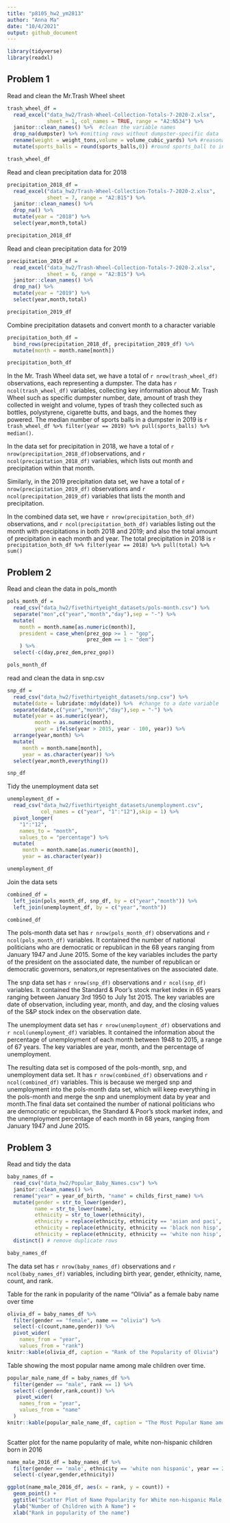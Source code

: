 ```yaml
---
title: "p8105_hw2_ym2813"
author: "Anna Ma"
date: "10/4/2021"
output: github_document
---
```


```r
library(tidyverse)
library(readxl)
```

## Problem 1

Read and clean the Mr.Trash Wheel sheet

```r
trash_wheel_df = 
  read_excel("data_hw2/Trash-Wheel-Collection-Totals-7-2020-2.xlsx", 
             sheet = 1, col_names = TRUE, range = "A2:N534") %>% 
  janitor::clean_names() %>%  #clean the variable names
  drop_na(dumpster) %>% #omitting rows without dumpster-specific data
  rename(weight = weight_tons,volume = volume_cubic_yards) %>% #reasonable variable name 
  mutate(sports_balls = round(sports_balls,0)) #round sports_ball to integer

trash_wheel_df
```

Read and clean precipitation data for 2018 

```r
precipitation_2018_df = 
  read_excel("data_hw2/Trash-Wheel-Collection-Totals-7-2020-2.xlsx", 
             sheet = 7, range = "A2:B15") %>% 
  janitor::clean_names() %>% 
  drop_na() %>% 
  mutate(year = "2018") %>% 
  select(year,month,total)

precipitation_2018_df
```

Read and clean precipitation data for 2019

```r
precipitation_2019_df = 
  read_excel("data_hw2/Trash-Wheel-Collection-Totals-7-2020-2.xlsx", 
             sheet = 6, range = "A2:B15") %>% 
  janitor::clean_names() %>% 
  drop_na() %>% 
  mutate(year = "2019") %>% 
  select(year,month,total)

precipitation_2019_df
```

Combine precipitation datasets and convert month to a character variable

```r
precipitation_both_df = 
  bind_rows(precipitation_2018_df, precipitation_2019_df) %>% 
  mutate(month = month.name[month])

precipitation_both_df
```

In the Mr. Trash Wheel data set, we have a total of `r nrow(trash_wheel_df)` observations, each representing a dumpster. The data has `r ncol(trash_wheel_df)` variables, collecting key information about Mr. Trash Wheel such as specific dumpster number, date, amount of trash they collected in weight and volume, types of trash they collected such as bottles, polystyrene, cigarette butts, and bags, and the homes they powered. The median number of sports balls in a dumpster in 2019 is `r trash_wheel_df %>% filter(year == 2019) %>% pull(sports_balls) %>% median()`. 

In the data set for precipitation in 2018, we have a total of `r nrow(precipitation_2018_df)`observations, and `r ncol(precipitation_2018_df)` variables, which lists out month and precipitation within that month. 

Similarly, in the 2019 precipitation data set, we have a total of `r nrow(precipitation_2019_df)` observations and `r ncol(precipitation_2019_df)` variables that lists the month and  precipitation. 

In the combined data set, we have `r nrow(precipitation_both_df)` observations, and `r ncol(precipitation_both_df)` variables listing out the month with precipitations in both 2018 and 2019; and also the total amount of precipitation in each month and year. The total precipitation in 2018 is `r precipitation_both_df %>% filter(year == 2018) %>% pull(total) %>% sum()`

## Problem 2

Read and clean the data in pols_month

```r
pols_month_df = 
  read_csv("data_hw2/fivethirtyeight_datasets/pols-month.csv") %>% 
  separate("mon",c("year","month","day"),sep = "-") %>% 
  mutate(
    month = month.name[as.numeric(month)],
    president = case_when(prez_gop >= 1 ~ "gop",
                          prez_dem == 1 ~ "dem")
    ) %>% 
  select(-c(day,prez_dem,prez_gop))

pols_month_df
```

read and clean the data in snp.csv

```r
snp_df = 
  read_csv("data_hw2/fivethirtyeight_datasets/snp.csv") %>%
  mutate(date = lubridate::mdy(date)) %>%  #change to a date variable
  separate(date,c("year","month","day"),sep = "-") %>% 
  mutate(year = as.numeric(year),
         month = as.numeric(month),
         year = ifelse(year > 2015, year - 100, year)) %>% 
  arrange(year,month) %>% 
  mutate(
     month = month.name[month],
     year = as.character(year)) %>% 
  select(year,month,everything()) 

snp_df
```

Tidy the unemployment data set

```r
unemployment_df = 
  read_csv("data_hw2/fivethirtyeight_datasets/unemployment.csv",
           col_names = c("year", "1":"12"),skip = 1) %>%
  pivot_longer(
    "1":"12",
    names_to = "month",
    values_to = "percentage") %>% 
  mutate(
     month = month.name[as.numeric(month)],
     year = as.character(year))

unemployment_df
```

Join the data sets

```r
combined_df = 
  left_join(pols_month_df, snp_df, by = c("year","month")) %>% 
  left_join(unemployment_df, by = c("year","month"))

combined_df
```

The pols-month data set has `r nrow(pols_month_df)` observations and `r ncol(pols_month_df)` variables. It contained the number of national politicians who are democratic or republican in the 68 years ranging from January 1947 and June 2015. Some of the key variables includes the party of the president on the associated date, the number of republican or democratic governors, senators,or representatives on the associated date.

The snp data set has `r nrow(snp_df)` observations and `r ncol(snp_df)` variables. It contained the Standard & Poor's stock market index in 65 years ranging between January 3rd 1950 to July 1st 2015. The key variables are date of observation, including year, month, and day, and the closing values of the S&P stock index on the observation date. 

The unemployment data set has `r nrow(unemployment_df)` observations and `r ncol(unemployment_df)` variables. It contained the information about the percentage of unemployment of each month between 1948 to 2015, a range of 67 years. The key variables are year, month, and the percentage of unemployment. 

The resulting data set is composed of the pols-month, snp, and unemployment data set. It has `r nrow(combined_df)` observations and `r ncol(combined_df)` variables. This is because we merged snp and unemployment into the pols-month data set, which will keep everything in the pols-month and merge the snp and unemployment data by year and month.The final data set contained the number of national politicians who are democratic or republican, the Standard & Poor's stock market index, and the unemployment percentage of each month in 68 years, ranging from January 1947 and June 2015.

## Problem 3

Read and tidy the data

```r
baby_names_df = 
  read_csv("data_hw2/Popular_Baby_Names.csv") %>% 
  janitor::clean_names() %>% 
  rename("year" = year_of_birth, "name" = childs_first_name) %>%
  mutate(gender = str_to_lower(gender),
         name = str_to_lower(name),
         ethnicity = str_to_lower(ethnicity),
         ethnicity = replace(ethnicity, ethnicity == 'asian and paci', 'asian and pacific islander'),
         ethnicity = replace(ethnicity, ethnicity == 'black non hisp', 'black non hispanic'),
         ethnicity = replace(ethnicity, ethnicity == 'white non hisp', 'white non hispanic')) %>%
  distinct() # remove duplicate rows

baby_names_df
```

The data set has `r nrow(baby_names_df)` observations and `r ncol(baby_names_df)` variables, including birth year, gender, ethnicity, name, count, and rank. 

Table for the rank in popularity of the name “Olivia” as a female baby name over time

```r
olivia_df = baby_names_df %>% 
  filter(gender == "female", name == "olivia") %>% 
  select(-c(count,name,gender)) %>% 
  pivot_wider(
    names_from = "year",
    values_from = "rank")
knitr::kable(olivia_df, caption = "Rank of the Popularity of Olivia") 
```

Table showing the most popular name among male children over time.

```r
popular_male_name_df = baby_names_df %>% 
  filter(gender == "male", rank == 1) %>%
  select(-c(gender,rank,count)) %>% 
   pivot_wider(
    names_from = "year",
    values_from = "name"
  )
knitr::kable(popular_male_name_df, caption = "The Most Popular Name among Male Children Over Time") 
  
```

Scatter plot for the name popularity of male, white non-hispanic children born in 2016

```r
name_male_2016_df = baby_names_df %>% 
  filter(gender == 'male', ethnicity == 'white non hispanic', year == 2016) %>% 
  select(-c(year,gender,ethnicity))

ggplot(name_male_2016_df, aes(x = rank, y = count)) +
  geom_point() +
  ggtitle("Scatter Plot of Name Popularity for White non-hispanic Male Children Born in 2016") +
  ylab("Number of Children with A Name") + 
  xlab("Rank in popularity of the name")
```
